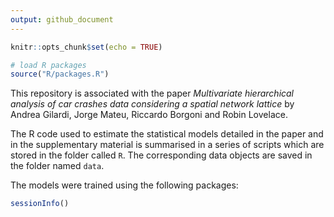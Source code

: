 ```yaml
---
output: github_document
---
```


```r
knitr::opts_chunk$set(echo = TRUE)

# load R packages
source("R/packages.R")
```

This repository is associated with the paper _Multivariate hierarchical analysis of car crashes data considering a spatial network lattice_ by Andrea Gilardi, Jorge Mateu, Riccardo Borgoni and Robin Lovelace. 

The R code used to estimate the statistical models detailed in the paper and in the supplementary material is summarised in a series of scripts which are stored in the folder called `R`. 
The corresponding data objects are saved in the folder named `data`. 

The models were trained using the following packages: 

```r
sessionInfo()
```

